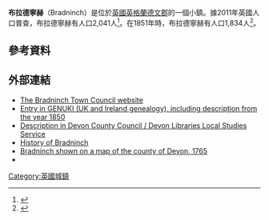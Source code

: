{{Infobox UK place 
|static_image= 
|static_image_caption= 
|latitude= 50.8333 
|longitude= -3.4167
|country = England
|official_name= Bradninch
| population = 2,041
| population_ref =（2011年普查）
 |shire_county = [[德文郡|德文郡]]
|shire_district= [[Mid_Devon|Mid Devon]]
|region= 西南英格蘭
|os_grid_reference = SS9903
|dial_code= 
|post_town= 
|postcode_area= 
|postcode_district= 
|constituency_westminster= 
|hide_services=true
}}
'''布拉德寧赫'''（Bradninch）是位於[[英國|英國]][[英格蘭|英格蘭]][[德文郡|德文郡]]的一個小鎮。據2011年英國人口普查，布拉德寧赫有人口2,041人<ref>{{cite web|url=http://www.ukcensusdata.com/bradninch-e05003510#sthash.6bRnihau.dpbs|title=Ward population 2011|accessdate=22 February 2015|archive-url=https://web.archive.org/web/20160303212832/http://www.ukcensusdata.com/bradninch-e05003510#sthash.6bRnihau.dpbs|archive-date=2016-03-03|dead-url=yes}}</ref>。在1851年時，布拉德寧赫有人口1,834人<ref>{{cite web | url= http://www.devon.gov.uk/localstudies/111873/30.html&s=oqtYyIJB8X1 | publisher= Devon Libraries Local Studies Service | title= Census statistics 1801–2001 Devon parishes B. | accessdate= 27 April 2011 | deadurl= yes | archiveurl= https://web.archive.org/web/20121007234315/http://www.devon.gov.uk/localstudies/111873/30.html%26s%3DoqtYyIJB8X1 | archivedate= 2012年10月7日 }}</ref>。
== 參考資料 ==
{{reflist}}
==外部連結==
* [http://bradninch-tc.gov.uk/ The Bradninch Town Council website] {{Wayback|url=http://bradninch-tc.gov.uk/ |date=20090610013115 }}
* [http://genuki.cs.ncl.ac.uk/DEV/Bradninch/ Entry in GENUKI (UK and Ireland genealogy), including description from the year 1850] {{Wayback|url=http://genuki.cs.ncl.ac.uk/DEV/Bradninch/ |date=20170921090247 }}
* [https://web.archive.org/web/20130126105055/http://www.devon.gov.uk/historicbraninch Description in Devon County Council / Devon Libraries Local Studies Service]
* [https://web.archive.org/web/20070928160229/http://www.middevon.gov.uk/media/pdf/8/n/Special%20Historic%20Interest.pdf History of Bradninch]
* [https://web.archive.org/web/20081202223510/http://www.devon.gov.uk/localstudies/101935/1.html Bradninch shown on a map of the county of Devon, 1765]
*{{dmoz|/Regional/Europe/United_Kingdom/England/Devon/Bradninch/}}
[[Category:英國城鎮|Category:英國城鎮]]